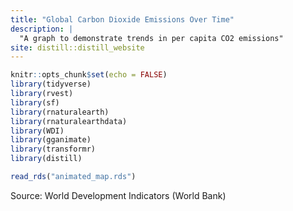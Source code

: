 ```yaml
---
title: "Global Carbon Dioxide Emissions Over Time"
description: |
  "A graph to demonstrate trends in per capita CO2 emissions"
site: distill::distill_website
---
```


```r
knitr::opts_chunk$set(echo = FALSE)
library(tidyverse)
library(rvest)
library(sf)
library(rnaturalearth)
library(rnaturalearthdata)
library(WDI)
library(gganimate)
library(transformr)
library(distill)

```

```r
read_rds("animated_map.rds")
```

Source: World Development Indicators (World Bank)